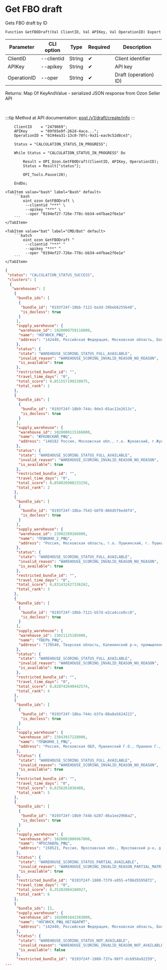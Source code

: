 ﻿---
sidebar_position: 5
---


# Get FBO draft
 Gets FBO draft by ID



`Function GetFBODraft(Val ClientID, Val APIKey, Val OperationID) Export`

  | Parameter | CLI option | Type | Required | Description |
  |-|-|-|-|-|
  | ClientID | --clientid | String | &#x2714; | Client identifier |
  | APIKey | --apikey | String | &#x2714; | API key |
  | OperationID | --oper | String | &#x2714; | Draft (operation) ID) |

  
  Returns:  Map Of KeyAndValue - serialized JSON response from Ozon Seller API

<br/>

:::tip
Method at API documentation: [post /v1/draft/create/info](https://docs.ozon.ru/api/seller/#operation/SupplyDraftAPI_DraftCreateInfo)
:::
<br/>



```bsl title="1C:Enterprise/OneScript code example"
    ClientID    = "2479669";
    APIKey      = "09f65e9f-262d-4aca...";
    OperationID = "0194ea31-13c0-70fc-9a31-eac9c52d8ce3";

    Status = "CALCULATION_STATUS_IN_PROGRESS";

    While Status = "CALCULATION_STATUS_IN_PROGRESS" Do

        Result = OPI_Ozon.GetFBODraft(ClientID, APIKey, OperationID);
        Status = Result["status"];

        OPI_Tools.Pause(20);

    EndDo;
```
 

 <Tabs>
  
    <TabItem value="bash" label="Bash" default>
        ```bash
            oint ozon GetFBODraft \
             --clientid "***" \
             --apikey "***" \
             --oper "0194ef27-726e-778c-bb34-e4fbae2f6e1e"
        ```
    </TabItem>
  
    <TabItem value="bat" label="CMD/Bat" default>
        ```batch
            oint ozon GetFBODraft ^
             --clientid "***" ^
             --apikey "***" ^
             --oper "0194ef27-726e-778c-bb34-e4fbae2f6e1e"
        ```
    </TabItem>
</Tabs>


```json title="Result"
{
 "status": "CALCULATION_STATUS_SUCCESS",
 "clusters": [
  {
   "warehouses": [
    {
     "bundle_ids": [
      {
       "bundle_id": "0193f24f-18bb-7122-ba3d-39beb6255b48",
       "is_docless": true
      }
     ],
     "supply_warehouse": {
      "warehouse_id": 1020000759116000,
      "name": "НОГИНСК_РФЦ",
      "address": "142440, Российская Федерация, Московская область, Богородский городской округ, рабочий поселок Обухово, территория Обухово-Парк, дом 2, строение 1"
     },
     "status": {
      "state": "WAREHOUSE_SCORING_STATUS_FULL_AVAILABLE",
      "invalid_reason": "WAREHOUSE_SCORING_INVALID_REASON_NO_REASON",
      "is_available": true
     },
     "restricted_bundle_id": "",
     "travel_time_days": "0",
     "total_score": 0.851557199210075,
     "total_rank": 1
    },
    {
     "bundle_ids": [
      {
       "bundle_id": "0193f24f-18b9-744c-9de3-65ac12e2613c",
       "is_docless": true
      }
     ],
     "supply_warehouse": {
      "warehouse_id": 1020000115166000,
      "name": "ЖУКОВСКИЙ_РФЦ",
      "address": "140182 Россия, Московская обл., г.о. Жуковский, г.Жуковский, р-н Замоскворечье, д.457, стр.5"
     },
     "status": {
      "state": "WAREHOUSE_SCORING_STATUS_FULL_AVAILABLE",
      "invalid_reason": "WAREHOUSE_SCORING_INVALID_REASON_NO_REASON",
      "is_available": true
     },
     "restricted_bundle_id": "",
     "travel_time_days": "0",
     "total_score": 0.850026908233256,
     "total_rank": 2
    },
    {
     "bundle_ids": [
      {
       "bundle_id": "0193f24f-18ba-7543-b8f8-866d5f6ed4f4",
       "is_docless": true
      }
     ],
     "supply_warehouse": {
      "warehouse_id": 23902289166000,
      "name": "ПУШКИНО_2_РФЦ",
      "address": "Россия, Московская область, г.о. Пушкинский, г. Пушкино, шоссе Ярославское, д.218"
     },
     "status": {
      "state": "WAREHOUSE_SCORING_STATUS_FULL_AVAILABLE",
      "invalid_reason": "WAREHOUSE_SCORING_INVALID_REASON_NO_REASON",
      "is_available": true
     },
     "restricted_bundle_id": "",
     "travel_time_days": "0",
     "total_score": 0.831432427336262,
     "total_rank": 3
    },
    {
     "bundle_ids": [
      {
       "bundle_id": "0193f24f-18bb-7121-b57d-e2ca4cce0cc8",
       "is_docless": true
      }
     ],
     "supply_warehouse": {
      "warehouse_id": 23021125185000,
      "name": "ТВЕРЬ_РФЦ",
      "address": "170540, Тверская область, Калининский р-н, промышленная зона Боровлёво-2, комплекс 1А"
     },
     "status": {
      "state": "WAREHOUSE_SCORING_STATUS_FULL_AVAILABLE",
      "invalid_reason": "WAREHOUSE_SCORING_INVALID_REASON_NO_REASON",
      "is_available": true
     },
     "restricted_bundle_id": "",
     "travel_time_days": "0",
     "total_score": 0.828742640442574,
     "total_rank": 4
    },
    {
     "bundle_ids": [
      {
       "bundle_id": "0193f24f-18ba-744c-b3fa-80a8a5624222",
       "is_docless": true
      }
     ],
     "supply_warehouse": {
      "warehouse_id": 23843917228000,
      "name": "ПУШКИНО_1_РФЦ",
      "address": "Россия, Московская ОБЛ, Пушкинский Г.О., Пушкино Г., Ярославское Ш., дом 216."
     },
     "status": {
      "state": "WAREHOUSE_SCORING_STATUS_FULL_AVAILABLE",
      "invalid_reason": "WAREHOUSE_SCORING_INVALID_REASON_NO_REASON",
      "is_available": true
     },
     "restricted_bundle_id": "",
     "travel_time_days": "0",
     "total_score": 0.8256261036488,
     "total_rank": 5
    },
    {
     "bundle_ids": [
      {
       "bundle_id": "0193f24f-18b9-744b-b287-86a1ee2966a2",
       "is_docless": true
      }
     ],
     "supply_warehouse": {
      "warehouse_id": 1020002006967000,
      "name": "ЯРОСЛАВЛЬ_РФЦ",
      "address": "150521, Россия, Ярославская обл., Ярославский р-н, д.Корюково, ул.Торговая, зд.3"
     },
     "status": {
      "state": "WAREHOUSE_SCORING_STATUS_PARTIAL_AVAILABLE",
      "invalid_reason": "WAREHOUSE_SCORING_INVALID_REASON_PARTIAL_MATRIX_AVAILABLE",
      "is_available": true
     },
     "restricted_bundle_id": "0193f24f-1880-7379-a955-ef86d55958f2",
     "travel_time_days": "0",
     "total_score": 0.35282004108927,
     "total_rank": 6
    },
    {
     "bundle_ids": [],
     "supply_warehouse": {
      "warehouse_id": 1020001642383000,
      "name": "НОГИНСК_РФЦ_НЕГАБАРИТ",
      "address": "142440, Российская Федерация, Московская область, Богородский городской округ, рабочий поселок Обухово, территория Обухово-Парк, дом 2, строение 1"
     },
     "status": {
      "state": "WAREHOUSE_SCORING_STATUS_NOT_AVAILABLE",
      "invalid_reason": "WAREHOUSE_SCORING_INVALID_REASON_NOT_AVAILABLE_MATRIX",
      "is_available": false
     },
     "restricted_bundle_id": "0193f24f-1880-737a-98ff-dcb958a92259",
...
```
